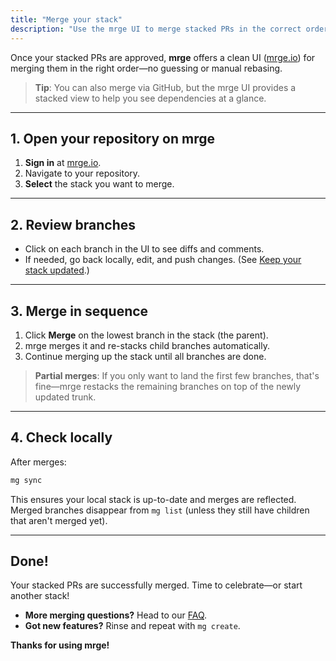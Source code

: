 ```yaml
---
title: "Merge your stack"
description: "Use the mrge UI to merge stacked PRs in the correct order."
---
```


Once your stacked PRs are approved, **mrge** offers a clean UI ([mrge.io](https://mrge.io)) for merging them in the right order—no guessing or manual rebasing.

> **Tip**: You can also merge via GitHub, but the mrge UI provides a stacked view to help you see dependencies at a glance.

---

## 1. Open your repository on mrge

1. **Sign in** at [mrge.io](https://mrge.io).
2. Navigate to your repository.
3. **Select** the stack you want to merge.

---

## 2. Review branches

- Click on each branch in the UI to see diffs and comments.
- If needed, go back locally, edit, and push changes. (See [Keep your stack updated](/how-to-guides/keep-your-stack-updated).)

---

## 3. Merge in sequence

1. Click **Merge** on the lowest branch in the stack (the parent).
2. mrge merges it and re-stacks child branches automatically.
3. Continue merging up the stack until all branches are done.

> **Partial merges**: If you only want to land the first few branches, that's fine—mrge restacks the remaining branches on top of the newly updated trunk.

---

## 4. Check locally

After merges:

```bash
mg sync
```

This ensures your local stack is up-to-date and merges are reflected. Merged branches disappear from `mg list` (unless they still have children that aren't merged yet).

---

## Done!

Your stacked PRs are successfully merged. Time to celebrate—or start another stack!

- **More merging questions?** Head to our [FAQ](/faq-and-troubleshooting).
- **Got new features?** Rinse and repeat with `mg create`.

**Thanks for using mrge!**
